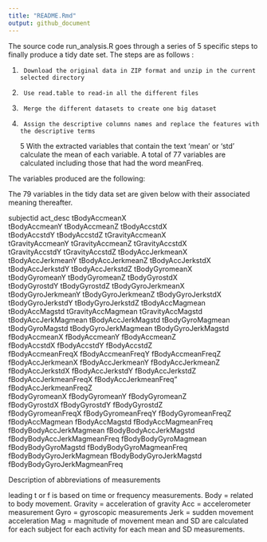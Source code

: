 ```yaml
---
title: "README.Rmd"
output: github_document
---
```


The source code run_analysis.R goes through a series of 5 specific steps to finally produce a tidy date set. The steps are as follows :

1.      Download the original data in ZIP format and unzip in the current selected directory
2.      Use read.table to read-in all the different files
3.      Merge the different datasets to create one big dataset
4.      Assign the descriptive columns names and replace the features with the descriptive terms
5       With the extracted variables that contain the text 'mean' or 'std' calculate the mean of
        each variable. A total of 77 variables are calculated including those that had the word 
        meanFreq.
        
        
The variables produced are the following:

The 79 variables in the tidy data set are given below with their associated meaning thereafter. 

subjectid                    act_desc                     tBodyAccmeanX               
tBodyAccmeanY                tBodyAccmeanZ                tBodyAccstdX                
tBodyAccstdY                 tBodyAccstdZ                 tGravityAccmeanX            
tGravityAccmeanY             tGravityAccmeanZ             tGravityAccstdX             
tGravityAccstdY              tGravityAccstdZ              tBodyAccJerkmeanX           
tBodyAccJerkmeanY            tBodyAccJerkmeanZ            tBodyAccJerkstdX            
tBodyAccJerkstdY             tBodyAccJerkstdZ             tBodyGyromeanX              
tBodyGyromeanY               tBodyGyromeanZ               tBodyGyrostdX               
tBodyGyrostdY                tBodyGyrostdZ                tBodyGyroJerkmeanX          
tBodyGyroJerkmeanY           tBodyGyroJerkmeanZ           tBodyGyroJerkstdX           
tBodyGyroJerkstdY            tBodyGyroJerkstdZ            tBodyAccMagmean             
tBodyAccMagstd               tGravityAccMagmean           tGravityAccMagstd           
tBodyAccJerkMagmean          tBodyAccJerkMagstd           tBodyGyroMagmean            
tBodyGyroMagstd              tBodyGyroJerkMagmean         tBodyGyroJerkMagstd         
fBodyAccmeanX                fBodyAccmeanY                fBodyAccmeanZ               
fBodyAccstdX                 fBodyAccstdY                 fBodyAccstdZ                
fBodyAccmeanFreqX            fBodyAccmeanFreqY            fBodyAccmeanFreqZ           
fBodyAccJerkmeanX            fBodyAccJerkmeanY            fBodyAccJerkmeanZ           
fBodyAccJerkstdX             fBodyAccJerkstdY             fBodyAccJerkstdZ            
fBodyAccJerkmeanFreqX        fBodyAccJerkmeanFreq"        fBodyAccJerkmeanFreqZ       
fBodyGyromeanX               fBodyGyromeanY               fBodyGyromeanZ              
fBodyGyrostdX                fBodyGyrostdY                fBodyGyrostdZ               
fBodyGyromeanFreqX           fBodyGyromeanFreqY           fBodyGyromeanFreqZ          
fBodyAccMagmean              fBodyAccMagstd               fBodyAccMagmeanFreq         
fBodyBodyAccJerkMagmean      fBodyBodyAccJerkMagstd       fBodyBodyAccJerkMagmeanFreq 
fBodyBodyGyroMagmean         fBodyBodyGyroMagstd          fBodyBodyGyroMagmeanFreq    
fBodyBodyGyroJerkMagmean     fBodyBodyGyroJerkMagstd      fBodyBodyGyroJerkMagmeanFreq

Description of abbreviations of measurements

leading t or f is based on time or frequency measurements.
Body = related to body movement.
Gravity = acceleration of gravity
Acc = accelerometer measurement
Gyro = gyroscopic measurements
Jerk = sudden movement acceleration
Mag = magnitude of movement
mean and SD are calculated for each subject for each activity for each mean and SD measurements.